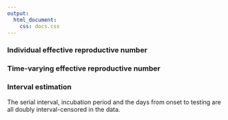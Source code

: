 ```yaml
---
output: 
  html_document:
    css: docs.css
---
```

### Individual effective reproductive number





### Time-varying effective reproductive number





### Interval estimation
The serial interval, incubation period and the days from onset to testing are all doubly interval-censored in the data. 


